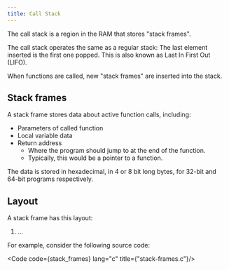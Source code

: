 ```yaml
---
title: Call Stack
---
```


The call stack is a region in the RAM that stores "stack frames".

The call stack operates the same as a regular stack: The last element inserted is the first one popped.
This is also known as Last In First Out (LIFO).

When functions are called, new "stack frames" are inserted into the stack.

## Stack frames
A stack frame stores data about active function calls, including:
- Parameters of called function
- Local variable data
- Return address
    - Where the program should jump to at the end of the function.
    - Typically, this would be a pointer to a function.

The data is stored in hexadecimal, in 4 or 8 bit long bytes, for 32-bit and 64-bit programs respectively.

## Layout

A stack frame has this layout:
1. ...

For example, consider the following source code:

<Code code={stack_frames} lang="c" title={"stack-frames.c"}/>


